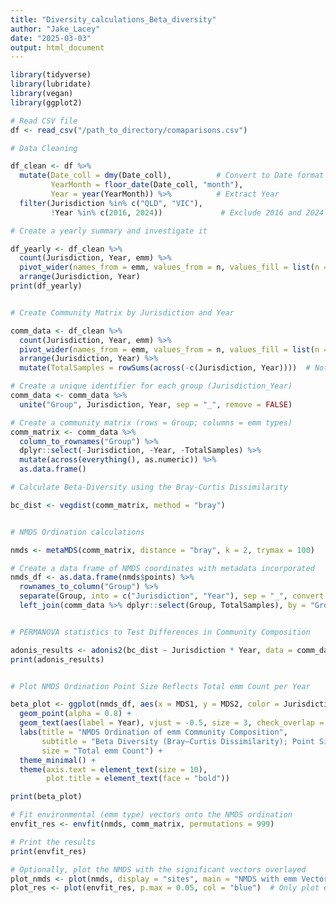 ```yaml
---
title: "Diversity_calculations_Beta_diversity"
author: "Jake_Lacey"
date: "2025-03-03"
output: html_document
---
```


```r

library(tidyverse)
library(lubridate)
library(vegan)
library(ggplot2)

# Read CSV file
df <- read_csv("/path_to_directory/comaparisons.csv")

# Data Cleaning

df_clean <- df %>%
  mutate(Date_coll = dmy(Date_coll),          # Convert to Date format
         YearMonth = floor_date(Date_coll, "month"),
         Year = year(YearMonth)) %>%          # Extract Year
  filter(Jurisdiction %in% c("QLD", "VIC"),
         !Year %in% c(2016, 2024))             # Exclude 2016 and 2024

# Create a yearly summary and investigate it

df_yearly <- df_clean %>%
  count(Jurisdiction, Year, emm) %>%
  pivot_wider(names_from = emm, values_from = n, values_fill = list(n = 0)) %>%
  arrange(Jurisdiction, Year)
print(df_yearly)


# Create Community Matrix by Jurisdiction and Year

comm_data <- df_clean %>%
  count(Jurisdiction, Year, emm) %>%
  pivot_wider(names_from = emm, values_from = n, values_fill = list(n = 0)) %>%
  arrange(Jurisdiction, Year) %>%
  mutate(TotalSamples = rowSums(across(-c(Jurisdiction, Year))))  # Note the closing parenthesis here

# Create a unique identifier for each group (Jurisdiction_Year)
comm_data <- comm_data %>% 
  unite("Group", Jurisdiction, Year, sep = "_", remove = FALSE)

# Create a community matrix (rows = Group; columns = emm types)
comm_matrix <- comm_data %>%
  column_to_rownames("Group") %>%
  dplyr::select(-Jurisdiction, -Year, -TotalSamples) %>%
  mutate(across(everything(), as.numeric)) %>%
  as.data.frame()

# Calculate Beta-Diversity using the Bray-Curtis Dissimilarity

bc_dist <- vegdist(comm_matrix, method = "bray")


# NMDS Ordination calculations

nmds <- metaMDS(comm_matrix, distance = "bray", k = 2, trymax = 100)

# Create a data frame of NMDS coordinates with metadata incorporated
nmds_df <- as.data.frame(nmds$points) %>%
  rownames_to_column("Group") %>%
  separate(Group, into = c("Jurisdiction", "Year"), sep = "_", convert = TRUE, remove = FALSE) %>%
  left_join(comm_data %>% dplyr::select(Group, TotalSamples), by = "Group")


# PERMANOVA statistics to Test Differences in Community Composition

adonis_results <- adonis2(bc_dist ~ Jurisdiction * Year, data = comm_data)
print(adonis_results)


# Plot NMDS Ordination Point Size Reflects Total emm Count per Year

beta_plot <- ggplot(nmds_df, aes(x = MDS1, y = MDS2, color = Jurisdiction, size = TotalSamples)) +
  geom_point(alpha = 0.8) +
  geom_text(aes(label = Year), vjust = -0.5, size = 3, check_overlap = TRUE) +
  labs(title = "NMDS Ordination of emm Community Composition",
       subtitle = "Beta Diversity (Bray–Curtis Dissimilarity); Point Size ~ Total emm Count per Year",
       size = "Total emm Count") +
  theme_minimal() +
  theme(axis.text = element_text(size = 10),
        plot.title = element_text(face = "bold"))

print(beta_plot)

# Fit environmental (emm type) vectors onto the NMDS ordination
envfit_res <- envfit(nmds, comm_matrix, permutations = 999)

# Print the results
print(envfit_res)

# Optionally, plot the NMDS with the significant vectors overlayed
plot_nmds <- plot(nmds, display = "sites", main = "NMDS with emm Vectors")
plot_res <- plot(envfit_res, p.max = 0.05, col = "blue")  # Only plot emm types with p < 0.05


````